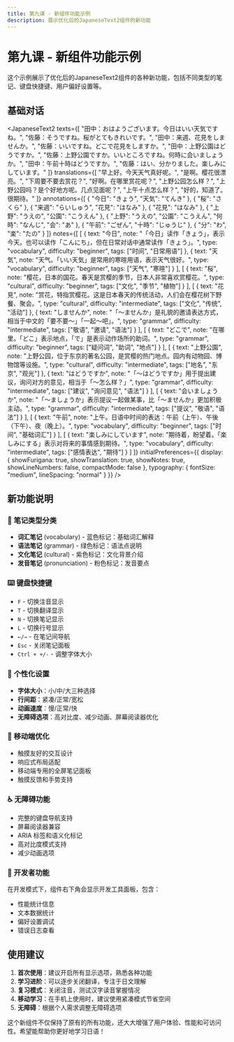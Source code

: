 ```yaml
---
title: 第九课 - 新组件功能示例
description: 展示优化后的JapaneseText2组件的新功能
---
```



# 第九课 - 新组件功能示例

这个示例展示了优化后的JapaneseText2组件的各种新功能，包括不同类型的笔记、键盘快捷键、用户偏好设置等。

## 基础对话

<JapaneseText2
    texts={[
        "田中：おはようございます。今日はいい天気ですね。",
        "佐藤：そうですね。桜がとてもきれいです。",
        "田中：来週、花見をしませんか。",
        "佐藤：いいですね。どこで花見をしますか。",
        "田中：上野公園はどうですか。",
        "佐藤：上野公園ですか。いいところですね。何時に会いましょうか。",
        "田中：午前十時はどうですか。",
        "佐藤：はい、分かりました。楽しみにしています。"
    ]}
    translations={[
        "早上好。今天天气真好呢。",
        "是啊。樱花很漂亮。",
        "下周要不要去赏花？",
        "好啊。在哪里赏花呢？",
        "上野公园怎么样？",
        "上野公园吗？是个好地方呢。几点见面呢？",
        "上午十点怎么样？",
        "好的，知道了。很期待。"
    ]}
    annotations={[
        {
            "今日": "きょう",
            "天気": "てんき"
        },
        {
            "桜": "さくら"
        },
        {
            "来週": "らいしゅう",
            "花見": "はなみ"
        },
        {
            "花見": "はなみ"
        },
        {
            "上野": "うえの",
            "公園": "こうえん"
        },
        {
            "上野": "うえの",
            "公園": "こうえん",
            "何時": "なんじ",
            "会": "あ"
        },
        {
            "午前": "ごぜん",
            "十時": "じゅうじ"
        },
        {
            "分": "わ",
            "楽": "たの"
        }
    ]}
    notes={[
        [
            { 
                text: "今日", 
                note: "「今日」读作「きょう」，表示今天。也可以读作「こんにち」，但在日常对话中通常读作「きょう」。", 
                type: "vocabulary",
                difficulty: "beginner",
                tags: ["时间", "日常用语"]
            },
            { 
                text: "天気", 
                note: "天气。「いい天気」是常用的寒暄用语，表示天气很好。", 
                type: "vocabulary",
                difficulty: "beginner",
                tags: ["天气", "寒暄"]
            }
        ],
        [
            { 
                text: "桜", 
                note: "樱花，日本的国花。春天是赏樱的季节，日本人非常喜欢赏樱花。", 
                type: "cultural",
                difficulty: "beginner",
                tags: ["文化", "季节", "植物"]
            }
        ],
        [
            { 
                text: "花見", 
                note: "赏花，特指赏樱花。这是日本春天的传统活动，人们会在樱花树下野餐、聚会。", 
                type: "cultural",
                difficulty: "intermediate",
                tags: ["文化", "传统", "活动"]
            },
            { 
                text: "しませんか", 
                note: "「〜ませんか」是礼貌的邀请表达方式，相当于中文的「要不要〜」「一起〜吧」。", 
                type: "grammar",
                difficulty: "intermediate",
                tags: ["敬语", "邀请", "语法"]
            }
        ],
        [
            { 
                text: "どこで", 
                note: "在哪里。「どこ」表示地点，「で」是表示动作场所的助词。", 
                type: "grammar",
                difficulty: "beginner",
                tags: ["疑问词", "助词", "地点"]
            }
        ],
        [
            { 
                text: "上野公園", 
                note: "上野公园，位于东京的著名公园，是赏樱的热门地点。园内有动物园、博物馆等设施。", 
                type: "cultural",
                difficulty: "intermediate",
                tags: ["地名", "东京", "观光"]
            },
            { 
                text: "はどうですか", 
                note: "「〜はどうですか」用于提出建议，询问对方的意见，相当于「〜怎么样？」", 
                type: "grammar",
                difficulty: "intermediate",
                tags: ["建议", "询问意见", "语法"]
            }
        ],
        [
            { 
                text: "会いましょうか", 
                note: "「〜ましょうか」表示提议一起做某事，比「〜ませんか」更加积极主动。", 
                type: "grammar",
                difficulty: "intermediate",
                tags: ["提议", "敬语", "语法"]
            }
        ],
        [
            { 
                text: "午前", 
                note: "上午。日语中时间的表达：午前（上午）、午後（下午）、夜（晚上）。", 
                type: "vocabulary",
                difficulty: "beginner",
                tags: ["时间", "基础词汇"]
            }
        ],
        [
            { 
                text: "楽しみにしています", 
                note: "期待着，盼望着。「楽しみにする」表示对将来的事情感到期待。", 
                type: "vocabulary",
                difficulty: "intermediate",
                tags: ["感情表达", "期待"]
            }
        ]
    ]}
    initialPreferences={{
        display: {
            showFurigana: true,
            showTranslation: true,
            showNotes: true,
            showLineNumbers: false,
            compactMode: false
        },
        typography: {
            fontSize: "medium",
            lineSpacing: "normal"
        }
    }}
/>

## 新功能说明

### 🎯 **笔记类型分类**
- **词汇笔记** (vocabulary) - 蓝色标记：基础词汇解释
- **语法笔记** (grammar) - 绿色标记：语法点说明  
- **文化笔记** (cultural) - 紫色标记：文化背景介绍
- **发音笔记** (pronunciation) - 粉色标记：发音要点

### ⌨️ **键盘快捷键**
- `F` - 切换注音显示
- `T` - 切换翻译显示  
- `N` - 切换笔记显示
- `L` - 切换行号显示
- `←/→` - 在笔记间导航
- `Esc` - 关闭笔记面板
- `Ctrl + +/-` - 调整字体大小

### 🎨 **个性化设置**
- **字体大小**：小/中/大三种选择
- **行间距**：紧凑/正常/宽松
- **动画速度**：慢/正常/快
- **无障碍选项**：高对比度、减少动画、屏幕阅读器优化

### 📱 **移动端优化**
- 触摸友好的交互设计
- 响应式布局适配
- 移动端专用的全屏笔记面板
- 触摸反馈和手势支持

### ♿ **无障碍功能**
- 完整的键盘导航支持
- 屏幕阅读器兼容
- ARIA 标签和语义化标记
- 高对比度模式支持
- 减少动画选项

### 🔧 **开发者功能**
在开发模式下，组件右下角会显示开发工具面板，包含：
- 性能统计信息
- 文本数据统计
- 偏好设置调试
- 错误日志查看

## 使用建议

1. **首次使用**：建议开启所有显示选项，熟悉各种功能
2. **学习进阶**：可以逐步关闭翻译，专注于日文理解
3. **复习模式**：关闭注音，测试汉字读音掌握情况
4. **移动学习**：在手机上使用时，建议使用紧凑模式节省空间
5. **无障碍**：根据个人需求调整无障碍选项

这个新组件不仅保持了原有的所有功能，还大大增强了用户体验、性能和可访问性。希望能帮助你更好地学习日语！